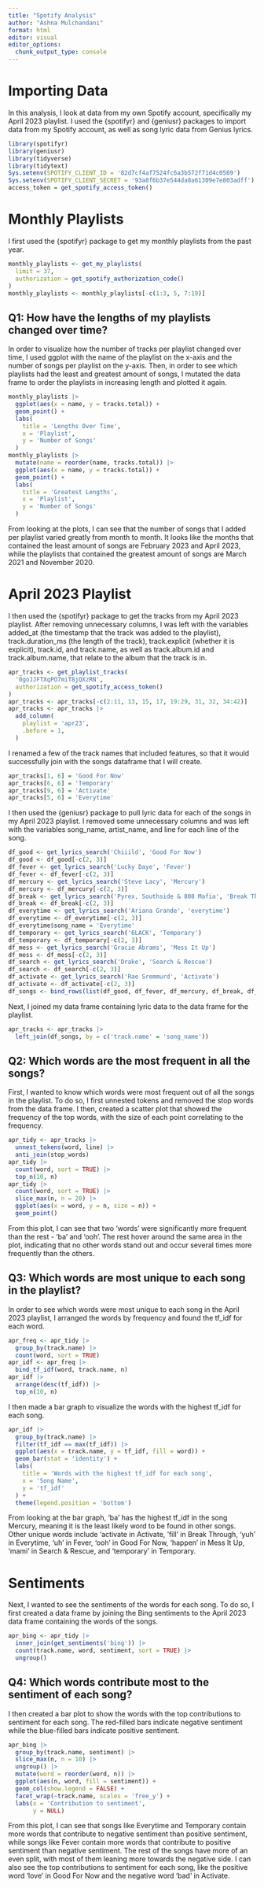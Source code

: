 ```yaml
---
title: "Spotify Analysis"
author: "Ashna Mulchandani"
format: html
editor: visual
editor_options: 
  chunk_output_type: console
---
```


# Importing Data

In this analysis, I look at data from my own Spotify account, specifically my April 2023 playlist. I used the {spotifyr} and {geniusr} packages to import data from my Spotify account, as well as song lyric data from Genius lyrics.

```r
library(spotifyr)
library(geniusr)
library(tidyverse)
library(tidytext)
Sys.setenv(SPOTIFY_CLIENT_ID = '82d7cf4af7524fc6a3b572f71d4c0569')
Sys.setenv(SPOTIFY_CLIENT_SECRET = '93a8f6b37e544da8a61309e7e803adff')
access_token = get_spotify_access_token()
```

# Monthly Playlists

I first used the {spotifyr} package to get my monthly playlists from the past year.

```r
monthly_playlists <- get_my_playlists(
  limit = 37,
  authorization = get_spotify_authorization_code()
)
monthly_playlists <- monthly_playlists[-c(1:3, 5, 7:19)]
```

## Q1: How have the lengths of my playlists changed over time?

In order to visualize how the number of tracks per playlist changed over time, I used ggplot with the name of the playlist on the x-axis and the number of songs per playlist on the y-axis. Then, in order to see which playlists had the least and greatest amount of songs, I mutated the data frame to order the playlists in increasing length and plotted it again.

```r
monthly_playlists |>
  ggplot(aes(x = name, y = tracks.total)) +
  geom_point() +
  labs(
    title = 'Lengths Over Time',
    x = 'Playlist',
    y = 'Number of Songs'
  )
monthly_playlists |>
  mutate(name = reorder(name, tracks.total)) |>
  ggplot(aes(x = name, y = tracks.total)) +
  geom_point() +
  labs(
    title = 'Greatest Lengths',
    x = 'Playlist',
    y = 'Number of Songs'
  )
```

From looking at the plots, I can see that the number of songs that I added per playlist varied greatly from month to month. It looks like the months that contained the least amount of songs are February 2023 and April 2023, while the playlists that contained the greatest amount of songs are March 2021 and November 2020.

# April 2023 Playlist

I then used the {spotifyr} package to get the tracks from my April 2023 playlist. After removing unnecessary columns, I was left with the variables added_at (the timestamp that the track was added to the playlist), track.duration_ms (the length of the track), track.explicit (whether it is explicit), track.id, and track.name, as well as track.album.id and track.album.name, that relate to the album that the track is in.

```r
apr_tracks <- get_playlist_tracks(
  '0goJJFTXqPO7miT8jQXzRN',
  authorization = get_spotify_access_token()
)
apr_tracks <- apr_tracks[-c(2:11, 13, 15, 17, 19:29, 31, 32, 34:42)]
apr_tracks <- apr_tracks |>
  add_column(
    playlist = 'apr23',
    .before = 1,
  )
```

I renamed a few of the track names that included features, so that it would successfully join with the songs dataframe that I will create.

```r
apr_tracks[1, 6] = 'Good For Now'
apr_tracks[6, 6] = 'Temporary'
apr_tracks[9, 6] = 'Activate'
apr_tracks[5, 6] = 'Everytime'
```

I then used the {geniusr} package to pull lyric data for each of the songs in my April 2023 playlist. I removed some unnecessary columns and was left with the variables song_name, artist_name, and line for each line of the song.

```r
df_good <- get_lyrics_search('Chiiild', 'Good For Now')
df_good <- df_good[-c(2, 3)]
df_fever <- get_lyrics_search('Lucky Daye', 'Fever')
df_fever <- df_fever[-c(2, 3)]
df_mercury <- get_lyrics_search('Steve Lacy', 'Mercury')
df_mercury <- df_mercury[-c(2, 3)]
df_break <- get_lyrics_search('Pyrex, Southside & 808 Mafia', 'Break Through')
df_break <- df_break[-c(2, 3)]
df_everytime <- get_lyrics_search('Ariana Grande', 'everytime')
df_everytime <- df_everytime[-c(2, 3)]
df_everytime$song_name = 'Everytime'
df_temporary <- get_lyrics_search('6LACK', 'Temporary')
df_temporary <- df_temporary[-c(2, 3)]
df_mess <- get_lyrics_search('Gracie Abrams', 'Mess It Up')
df_mess <- df_mess[-c(2, 3)]
df_search <- get_lyrics_search('Drake', 'Search & Rescue')
df_search <- df_search[-c(2, 3)]
df_activate <- get_lyrics_search('Rae Sremmurd', 'Activate')
df_activate <- df_activate[-c(2, 3)]
df_songs <- bind_rows(list(df_good, df_fever, df_mercury, df_break, df_everytime, df_temporary, df_mess, df_search, df_activate))
```

Next, I joined my data frame containing lyric data to the data frame for the playlist.

```r
apr_tracks <- apr_tracks |>
  left_join(df_songs, by = c('track.name' = 'song_name'))
```

## Q2: Which words are the most frequent in all the songs?

First, I wanted to know which words were most frequent out of all the songs in the playlist. To do so, I first unnested tokens and removed the stop words from the data frame. I then, created a scatter plot that showed the frequency of the top words, with the size of each point correlating to the frequency.

```r
apr_tidy <- apr_tracks |>
  unnest_tokens(word, line) |>
  anti_join(stop_words)
apr_tidy |>
  count(word, sort = TRUE) |>
  top_n(10, n)
apr_tidy |>
  count(word, sort = TRUE) |>
  slice_max(n, n = 20) |>
  ggplot(aes(x = word, y = n, size = n)) +
  geom_point()
```

From this plot, I can see that two 'words' were significantly more frequent than the rest - 'ba' and 'ooh'. The rest hover around the same area in the plot, indicating that no other words stand out and occur several times more frequently than the others.

## Q3: Which words are most unique to each song in the playlist?

In order to see which words were most unique to each song in the April 2023 playlist, I arranged the words by frequency and found the tf_idf for each word.

```r
apr_freq <- apr_tidy |>
  group_by(track.name) |>
  count(word, sort = TRUE)
apr_idf <- apr_freq |>
  bind_tf_idf(word, track.name, n)
apr_idf |>
  arrange(desc(tf_idf)) |>
  top_n(10, n)
```

I then made a bar graph to visualize the words with the highest tf_idf for each song.

```r
apr_idf |>
  group_by(track.name) |>
  filter(tf_idf == max(tf_idf)) |>
  ggplot(aes(x = track.name, y = tf_idf, fill = word)) +
  geom_bar(stat = 'identity') +
  labs(
    title = 'Words with the highest tf_idf for each song',
    x = 'Song Name',
    y = 'tf_idf'
  ) +
  theme(legend.position = 'bottom')
```

From looking at the bar graph, 'ba' has the highest tf_idf in the song Mercury, meaning it is the least likely word to be found in other songs. Other unique words include 'activate in Activate, 'fill' in Break Through, 'yuh' in Everytime, 'uh' in Fever, 'ooh' in Good For Now, 'happen' in Mess It Up, 'mami' in Search & Rescue, and 'temporary' in Temporary.

# Sentiments

Next, I wanted to see the sentiments of the words for each song. To do so, I first created a data frame by joining the Bing sentiments to the April 2023 data frame containing the words of the songs.

```r
apr_bing <- apr_tidy |>
  inner_join(get_sentiments('bing')) |>
  count(track.name, word, sentiment, sort = TRUE) |>
  ungroup()
```

## Q4: Which words contribute most to the sentiment of each song?

I then created a bar plot to show the words with the top contributions to sentiment for each song. The red-filled bars indicate negative sentiment while the blue-filled bars indicate positive sentiment.

```r
apr_bing |>
  group_by(track.name, sentiment) |>
  slice_max(n, n = 10) |>
  ungroup() |>
  mutate(word = reorder(word, n)) |>
  ggplot(aes(n, word, fill = sentiment)) +
  geom_col(show.legend = FALSE) +
  facet_wrap(~track.name, scales = 'free_y') +
  labs(x = 'Contribution to sentiment',
       y = NULL)
```

From this plot, I can see that songs like Everytime and Temporary contain more words that contribute to negative sentiment than positive sentiment, while songs like Fever contain more words that contribute to positive sentiment than negative sentiment. The rest of the songs have more of an even split, with most of them leaning more towards the negative side. I can also see the top contributions to sentiment for each song, like the positive word 'love' in Good For Now and the negative word 'bad' in Activate.
